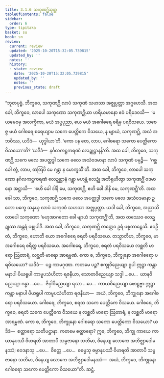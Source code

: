 ```yaml
---
title: 3.1.6 သကုဏဂ္ဃိသုတ္တ
tableOfContents: false
sidebar:
  order: 6
type: tipitaka
basket: su
book: sn
review:
  current: review
  updated: '2025-10-20T15:32:05.739815'
  updated_by: ''
  notes: ''
  history:
  - state: review
    date: '2025-10-20T15:32:05.739815'
    updated_by: ''
    notes: ''
    previous_state: draft
---
```



<DynamicBreadcrumb />


<ReviewStatus review={frontmatter.review} showDetails={true} />

<HypothesisAnnotation frontmatter={frontmatter} />

<Division number="372" book="sn" e="ch" v="18" p="334">

<Paragraph number="771" book="sn">
“ဘူတပုဗ္ဗံ, ဘိက္ခဝေ, သကုဏဂ္ဃိ လာပံ သကုဏံ သဟသာ အဇ္ဈပ္ပတ္တာ အဂ္ဂဟေသိ. အထ ခေါ, ဘိက္ခဝေ, လာပေါ သကုဏော သကုဏဂ္ဃိယာ ဟရိယမာနော ဧဝံ ပရိဒေဝသိ—  ‘မယမေဝမှ အလက္ခိကာ, မယံ အပ္ပပုညာ, ယေ မယံ အဂေါစရေ စရိမှ ပရဝိသယေ. သစေဇ္ဇ မယံ ဂေါစရေ စရေယျာမ သကေ ပေတ္တိကေ ဝိသယေ, န မျာယံ, သကုဏဂ္ဃိ, အလံ အဘဝိဿ, ယဒိဒံ—  ယုဒ္ဓါယာ’တိ. ‘ကော ပန တေ, လာပ, ဂေါစရော သကော ပေတ္တိကော ဝိသယော’တိ? ‘ယဒိဒံ—  နင်္ဂလကဋ္ဌကရဏံ လေဍ္ဍုဋ္ဌာနန်’တိ. အထ ခေါ, ဘိက္ခဝေ, သကုဏဂ္ဃိ သကေ ဗလေ အပတ္ထဒ္ဓါ သကေ ဗလေ အသံဝဒမာနာ လာပံ သကုဏံ ပမုဉ္စိ—  ‘ဂစ္ဆ ခေါ တွံ, လာပ, တတြပိ မေ ဂန္တွာ န မောက္ခသီ’တိ.
</Paragraph>

<Paragraph number="772" book="sn">
အထ ခေါ, ဘိက္ခဝေ, လာပေါ သကုဏော နင်္ဂလကဋ္ဌကရဏံ လေဍ္ဍုဋ္ဌာနံ ဂန္တွာ မဟန္တံ လေဍ္ဍုံ အဘိရုဟိတွာ သကုဏဂ္ဃိံ ဝဒမာနော အဋ္ဌာသိ—  ‘ဧဟိ ခေါ ဒါနိ မေ, သကုဏဂ္ဃိ, ဧဟိ ခေါ ဒါနိ မေ, သကုဏဂ္ဃီ’တိ. အထ ခေါ သာ, ဘိက္ခဝေ, သကုဏဂ္ဃိ သကေ ဗလေ အပတ္ထဒ္ဓါ သကေ ဗလေ အသံဝဒမာနာ ဥဘော ပက္ခေ သန္နယှ လာပံ သကုဏံ သဟသာ အဇ္ဈပ္ပတ္တာ. ယဒါ ခေါ, ဘိက္ခဝေ, အညာသိ လာပေါ သကုဏော ‘ဗဟုအာဂတော ခေါ မျာယံ သကုဏဂ္ဃီ’တိ, အထ တဿေဝ လေဍ္ဍုဿ အန္တရံ ပစ္စုပါဒိ. အထ ခေါ, ဘိက္ခဝေ, သကုဏဂ္ဃိ တတ္ထေဝ ဥရံ ပစ္စတာဠေသိ. ဧဝဉှိ တံ, ဘိက္ခဝေ, ဟောတိ ယော အဂေါစရေ စရတိ ပရဝိသယေ.
</Paragraph>

<Paragraph number="773" book="sn">
တသ္မာတိဟ, ဘိက္ခဝေ, မာ အဂေါစရေ စရိတ္ထ ပရဝိသယေ. အဂေါစရေ, ဘိက္ခဝေ, စရတံ ပရဝိသယေ လစ္ဆတိ မာရော ဩတာရံ, လစ္ဆတိ မာရော အာရမ္မဏံ. ကော စ, ဘိက္ခဝေ, ဘိက္ခုနော အဂေါစရော ပရဝိသယော? ယဒိဒံ—  ပဉ္စ ကာမဂုဏာ. ကတမေ ပဉ္စ? စက္ခုဝိညေယျာ ရူပါ ဣဋ္ဌာ ကန္တာ မနာပါ ပိယရူပါ ကာမူပသံဟိတာ ရဇနီယာ, သောတဝိညေယျာ သဒ္ဒါ …ပေ…  ဃာနဝိညေယျာ ဂန္ဓာ …ပေ…  ဇိဝှါဝိညေယျာ ရသာ …ပေ…  ကာယဝိညေယျာ ဖောဋ္ဌဗ္ဗာ ဣဋ္ဌာ ကန္တာ မနာပါ ပိယရူပါ ကာမူပသံဟိတာ ရဇနီယာ—  အယံ, ဘိက္ခဝေ, ဘိက္ခုနော အဂေါစရော ပရဝိသယော.
</Paragraph>

<Paragraph number="774" book="sn">
ဂေါစရေ, ဘိက္ခဝေ, စရထ သကေ ပေတ္တိကေ ဝိသယေ. ဂေါစရေ, ဘိက္ခဝေ, စရတံ သကေ ပေတ္တိကေ ဝိသယေ န လစ္ဆတိ မာရော ဩတာရံ, န လစ္ဆတိ မာရော အာရမ္မဏံ. ကော စ, ဘိက္ခဝေ, ဘိက္ခုနော ဂေါစရော သကော ပေတ္တိကော ဝိသယော? ယဒိဒံ—  စတ္တာရော သတိပဋ္ဌာနာ. ကတမေ စတ္တာရော? ဣဓ, ဘိက္ခဝေ, ဘိက္ခု ကာယေ ကာယာနုပဿီ ဝိဟရတိ အာတာပီ သမ္ပဇာနော သတိမာ, ဝိနေယျ လောကေ အဘိဇ္ဈာဒေါမနဿံ; ဝေဒနာသု …ပေ…  စိတ္တေ …ပေ…  ဓမ္မေသု ဓမ္မာနုပဿီ ဝိဟရတိ အာတာပီ သမ္ပဇာနော သတိမာ, ဝိနေယျ လောကေ အဘိဇ္ဈာဒေါမနဿံ—  အယံ, ဘိက္ခဝေ, ဘိက္ခုနော ဂေါစရော သကော ပေတ္တိကော ဝိသယော”တိ.

</Paragraph>
</Division>

<Paragraph number="775" type="center" book="sn">
ဆဋ္ဌံ.
</Paragraph>